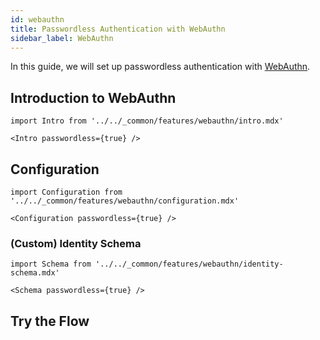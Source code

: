 ```yaml
---
id: webauthn
title: Passwordless Authentication with WebAuthn
sidebar_label: WebAuthn
---
```


In this guide, we will set up passwordless authentication with
[WebAuthn](https://developer.mozilla.org/en-US/docs/Web/API/Web_Authentication_API).

## Introduction to WebAuthn

```mdx-code-block
import Intro from '../../_common/features/webauthn/intro.mdx'

<Intro passwordless={true} />
```

## Configuration

```mdx-code-block
import Configuration from '../../_common/features/webauthn/configuration.mdx'

<Configuration passwordless={true} />
```

### (Custom) Identity Schema

```mdx-code-block
import Schema from '../../_common/features/webauthn/identity-schema.mdx'

<Schema passwordless={true} />
```

## Try the Flow
